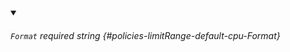
<details className="config-field" data-expandable="false" open>
<summary>

###### `Format` <span className="config-field-required" data-required="false">required</span> <span className="config-field-type">string</span> <span className="config-field-default"></span> <span className="config-field-enum"></span> {#policies-limitRange-default-cpu-Format}



</summary>



</details>
